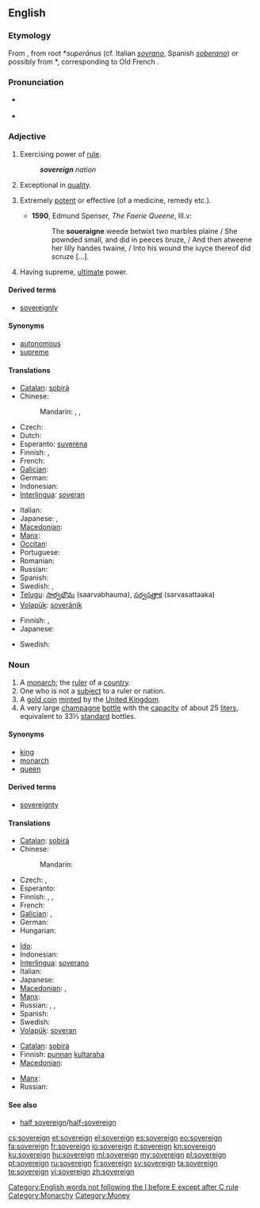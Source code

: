 {{wikipedia}}
==English==

===Etymology===
From {{etyl|fro}} {{term|soverain|lang=la}}, from {{etyl|VL.}} root *''superānus'' (cf. Italian ''[[sovrano]]'', Spanish ''[[soberano]]'') or possibly from {{etyl|LL.}} *{{term||superregnus}}, corresponding to Old French {{term|sur||over|lang=fro}} {{term|regne||reign|lang=fro}}.

===Pronunciation===
* {{a|UK}} {{IPA|/ˈsɒv.rɪn/}}
* {{audio|en-us-sovereign.ogg|Audio (US)}}

===Adjective===
{{en-adj}}

# Exercising power of [[rule]].
#: '''''sovereign''' nation''
# Exceptional in [[quality]].
# {{context|now|_|rare}} Extremely [[potent]] or effective (of a medicine, remedy etc.).
#* '''1590''', Edmund Spenser, ''The Faerie Queene'', III.v:
#*: The '''soueraigne''' weede betwixt two marbles plaine / She pownded small, and did in peeces bruze, / And then atweene her lilly handes twaine, / Into his wound the iuyce thereof did scruze [...].
# Having supreme, [[ultimate]] power.

====Derived terms====
* [[sovereignly]]

====Synonyms====
* [[autonomous]]
* [[supreme]]

====Translations====
{{trans-top|exercising power of rule}}
* [[Catalan]]: [[sobirà]]
* Chinese:
*: Mandarin: {{t|zh|自主|tr=zìzhǔ de|alt=自主的|sc=Hani}}, {{t|zh|獨立|alt=獨立的|sc=Hani}}, {{t|zh|独立|tr=dúlì de|alt=独立的|sc=Hani}}
* Czech: {{t-|cs|svrchovaný}}
* Dutch: {{t-|nl|soeverein}}
* Esperanto: [[suverena]]
* Finnish: {{t+|fi|itsenäinen}}, {{t+|fi|suvereeni}}
* French: {{t+|fr|souverain}}
* [[Galician]]: {{t|gl|soberano}}
* German: {{t-|de|souverän}}
* Indonesian: {{t|id|berdaulat|xs=Indonesian}}
* [[Interlingua]]: [[soveran]]
{{trans-mid}}
* Italian: {{t+|it|sovrano}}
* Japanese: {{t|ja|独立|tr=どくりつした, dokuritsu-shita|alt=独立した}}, {{t|ja|自立|tr=じりつした, jiritsu-shita|alt=自立した}}
* [[Macedonian]]: {{t-|mk|суверен|m|tr=súveren}}
* [[Manx]]: {{t|gv|ard-reeoil}}
* [[Occitan]]: {{t+|oc|sobeiran|xs=Occitan}}
* Portuguese: {{t+|pt|soberano}}
* Romanian: {{t+|ro|suveran}}
* Russian: {{t|ru|суверенный|tr=suverénnyj|sc=Cyrl}}
* Spanish: {{t+|es|soberano}}
* Swedish: {{t+|sv|självständig}}, {{t+|sv|suverän}}
* [[Telugu]]: [[సార్వభౌమ]] (saarvabhauma), [[సర్వసత్తాక]] (sarvasattaaka)
* [[Volapük]]: [[soveränik]]
{{trans-bottom}}

{{trans-top|exceptional in quality}}
* Finnish: {{t+|fi|erinomainen}}, {{t+|fi|suvereeni}}
* Japanese: {{t|ja|卓越した|tr=takuetsu shita}}
{{trans-mid}}
* Swedish: {{t|sv|suverän}}
{{trans-bottom}}

===Noun===
{{en-noun}}

# A [[monarch]]; the [[ruler]] of a [[country]].
# One who is not a [[subject]] to a ruler or nation.
# A [[gold coin]] [[mint]]ed by the [[United Kingdom]].
# A very large [[champagne]] [[bottle]] with the [[capacity]] of about 25 [[liter]]s, equivalent to 33⅓ [[standard]] bottles.

====Synonyms====
* [[king]]
* [[monarch]]
* [[queen]]

====Derived terms====
* [[sovereignty]]

====Translations====
{{trans-top|monarch}}
* [[Catalan]]: [[sobirà]] {{m}}
* Chinese:
*: Mandarin: {{t|zh|君主|tr=jūnzhǔ|sc=Hani}}
* Czech: {{t-|cs|vládce|m}}, {{t-|cs|panovník|m}}
* Esperanto: {{t-|eo|suvereno|xs=Esperanto}}
* Finnish: {{t+|fi|monarkki}}, {{t+|fi|hallitsija}}, {{t-|fi|valtias}}
* French: {{t+|fr|souverain|m}}
* [[Galician]]: {{t|gl|soberano|m}}, {{t|gl|soberana|f}}
* German: {{t+|de|Souverän}}
* Hungarian: {{t|hu|uralkodó}}
{{trans-mid}}
* [[Ido]]: {{t+|io|rejo|xs=Ido}}
* Indonesian: {{t|id|penguasa}}
* [[Interlingua]]: [[soverano]]
* Italian: {{t+|it|sovrano}}
* Japanese: {{t|ja|君主|tr=kunshu}}
* [[Macedonian]]: {{t|mk|владетел|m|tr=vládetel}}, {{t-|mk|суверен|m|tr=súveren}}
* [[Manx]]: {{t|gv|ard-ree|m}}
* Russian: {{t|ru|суверен|m|tr=suverén|sc=Cyrl}}, {{t|ru|властитель|m|tr=vlastítel'|sc=Cyrl}}, {{t|ru|монарх|m|tr=monárx|sc=Cyrl}}
* Spanish: {{t+|es|soberano}}
* Swedish: {{t|sv|regent|c}}
* [[Volapük]]: [[soveran]]
{{trans-bottom}}

{{trans-top|coin}}
* [[Catalan]]: [[sobirà]] {{m}}
* Finnish: [[punta|punnan]] [[kultaraha]]
* [[Macedonian]]: {{t|mk|соверин|m|tr=sóverin}}
{{trans-mid}}
* [[Manx]]: {{t|gv|punt airhey|m}}
* Russian: {{t|ru|соверен|m|tr=sóveren|sc=Cyrl}}
{{trans-bottom}}

====See also====
* [[half sovereign]]/[[half-sovereign]]

[[Category:English words not following the I before E except after C rule]]
[[Category:Monarchy]]
[[Category:Money]]

[[cs:sovereign]]
[[et:sovereign]]
[[el:sovereign]]
[[es:sovereign]]
[[eo:sovereign]]
[[fa:sovereign]]
[[fr:sovereign]]
[[io:sovereign]]
[[it:sovereign]]
[[kn:sovereign]]
[[ku:sovereign]]
[[hu:sovereign]]
[[ml:sovereign]]
[[my:sovereign]]
[[pl:sovereign]]
[[pt:sovereign]]
[[ru:sovereign]]
[[fi:sovereign]]
[[sv:sovereign]]
[[ta:sovereign]]
[[te:sovereign]]
[[vi:sovereign]]
[[zh:sovereign]]
